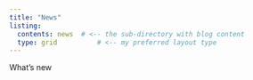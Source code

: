 ```yaml
---
title: "News"
listing:
  contents: news  # <-- the sub-directory with blog content
  type: grid          # <-- my preferred layout type
---
```


What's new
